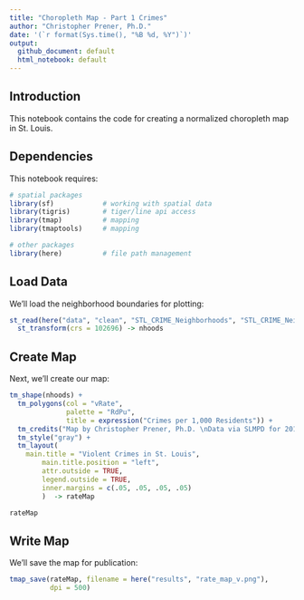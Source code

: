 ```yaml
---
title: "Choropleth Map - Part 1 Crimes"
author: "Christopher Prener, Ph.D."
date: '(`r format(Sys.time(), "%B %d, %Y")`)'
output: 
  github_document: default
  html_notebook: default 
---
```


## Introduction
This notebook contains the code for creating a normalized choropleth map in St. Louis.

## Dependencies
This notebook requires:

```r
# spatial packages
library(sf)            # working with spatial data
library(tigris)        # tiger/line api access        
library(tmap)          # mapping
library(tmaptools)     # mapping

# other packages
library(here)          # file path management
```

## Load Data
We'll load the neighborhood boundaries for plotting:

```r
st_read(here("data", "clean", "STL_CRIME_Neighborhoods", "STL_CRIME_Neighborhoods.shp")) %>%
  st_transform(crs = 102696) -> nhoods
```

## Create Map
Next, we'll create our map:

```r
tm_shape(nhoods) +
  tm_polygons(col = "vRate",
              palette = "RdPu",
              title = expression("Crimes per 1,000 Residents")) +
  tm_credits("Map by Christopher Prener, Ph.D. \nData via SLMPD for 2016-2017", position = c("left", "BOTTOM")) +
  tm_style("gray") +
  tm_layout(
    main.title = "Violent Crimes in St. Louis",
		main.title.position = "left",
		attr.outside = TRUE, 
		legend.outside = TRUE,
		inner.margins = c(.05, .05, .05, .05)
		)  -> rateMap

rateMap
```

## Write Map
We'll save the map for publication:

```r
tmap_save(rateMap, filename = here("results", "rate_map_v.png"), 
          dpi = 500)
```
